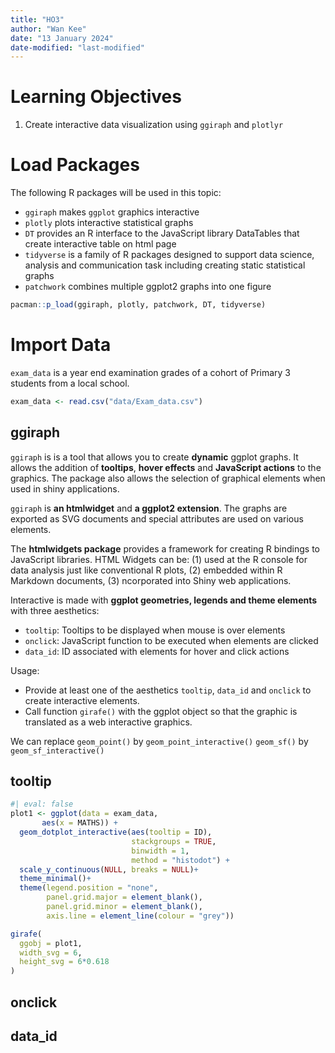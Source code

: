 ```yaml
---
title: "HO3"
author: "Wan Kee"
date: "13 January 2024"
date-modified: "last-modified"
---
```


# Learning Objectives

1.  Create interactive data visualization using `ggiraph` and `plotlyr`

# Load Packages

The following R packages will be used in this topic:

-   `ggiraph` makes `ggplot` graphics interactive
-   `plotly` plots interactive statistical graphs
-   `DT` provides an R interface to the JavaScript library DataTables that create interactive table on html page
-   `tidyverse` is a family of R packages designed to support data science, analysis and communication task including creating static statistical graphs
-   `patchwork` combines multiple ggplot2 graphs into one figure

```r
pacman::p_load(ggiraph, plotly, patchwork, DT, tidyverse) 
```

# Import Data

`exam_data` is a year end examination grades of a cohort of Primary 3 students from a local school.

```r
exam_data <- read.csv("data/Exam_data.csv")
```

## ggiraph

`ggiraph` is is a tool that allows you to create **dynamic** ggplot graphs. It allows the addition of **tooltips**, **hover effects** and **JavaScript actions** to the graphics. The package also allows the selection of graphical elements when used in shiny applications.

`ggiraph` is **an htmlwidget** and **a ggplot2 extension**. The graphs are exported as SVG documents and special attributes are used on various elements.

::: callout-note
The **htmlwidgets package** provides a framework for creating R bindings to JavaScript libraries. HTML Widgets can be: (1) used at the R console for data analysis just like conventional R plots, (2) embedded within R Markdown documents, (3) ncorporated into Shiny web applications.
:::

Interactive is made with **ggplot geometries, legends and theme elements** with three aesthetics:

-   `tooltip`: Tooltips to be displayed when mouse is over elements
-   `onclick`: JavaScript function to be executed when elements are clicked
-   `data_id`: ID associated with elements for hover and click actions

Usage:

-   Provide at least one of the aesthetics `tooltip`, `data_id` and `onclick` to create interactive elements.
-   Call function `girafe()` with the ggplot object so that the graphic is translated as a web interactive graphics.

::: callout-note
We can replace `geom_point()` by `geom_point_interactive()` `geom_sf()` by `geom_sf_interactive()`
:::

::: panel-tabset
## tooltip

```r
#| eval: false
plot1 <- ggplot(data = exam_data, 
       aes(x = MATHS)) +
  geom_dotplot_interactive(aes(tooltip = ID),
                           stackgroups = TRUE, 
                           binwidth = 1, 
                           method = "histodot") +
  scale_y_continuous(NULL, breaks = NULL)+
  theme_minimal()+
  theme(legend.position = "none",
        panel.grid.major = element_blank(),
        panel.grid.minor = element_blank(),
        axis.line = element_line(colour = "grey"))

girafe(
  ggobj = plot1,
  width_svg = 6,
  height_svg = 6*0.618
)
```

## onclick

## data_id
:::

